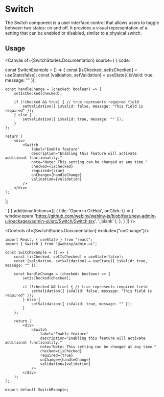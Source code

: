 

<Meta of={SwitchStories} />

# Switch

The Switch component is a user interface control that allows users to toggle between two states: on and off. It provides a visual representation of a setting that can be enabled or disabled, similar to a physical switch.

## Usage

<Canvas of={SwitchStories.Documentation} source={ { code: `

const SwitchExample = () => {
    const [isChecked, setIsChecked] = useState(false);
    const [validation, setValidation] = useState({ isValid: true, message: "" });

    const handleChange = (checked: boolean) => {
        setIsChecked(checked);

        if (!checked && true) { // true represents required field
            setValidation({ isValid: false, message: "This field is required" });
        } else {
            setValidation({ isValid: true, message: "" });
        }
    };

    return (
        <div>
            <Switch
                label="Enable feature"
                description="Enabling this feature will activate additional functionality."
                note="Note: This setting can be changed at any time."
                checked={isChecked}
                required={true}
                onChange={handleChange}
                validation={validation}
            />
        </div>
    );
};


` } }
        additionalActions={[
            {
                title: 'Open in GitHub',
                onClick: () => {
                    window.open(
                        'https://github.com/webiny/webiny-js/blob/feat/new-admin-ui/packages/admin-ui/src/Switch/Switch.tsx',
                        '_blank'
                    );
                },
            }
        ]}
/>

<Controls of={SwitchStories.Documentation} exclude={"onChange"}/>

```tsx
import React, { useState } from "react";
import { Switch } from "@webiny/admin-ui";

const SwitchExample = () => {
    const [isChecked, setIsChecked] = useState(false);
    const [validation, setValidation] = useState({ isValid: true, message: "" });

    const handleChange = (checked: boolean) => {
        setIsChecked(checked);

        if (!checked && true) { // true represents required field
            setValidation({ isValid: false, message: "This field is required" });
        } else {
            setValidation({ isValid: true, message: "" });
        }
    };

    return (
        <div>
            <Switch
                label="Enable feature"
                description="Enabling this feature will activate additional functionality."
                note="Note: This setting can be changed at any time."
                checked={isChecked}
                required={true}
                onChange={handleChange}
                validation={validation}
            />
        </div>
    );
};

export default SwitchExample;
```

